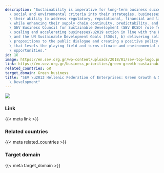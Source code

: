 ```yaml
---
description: "Sustainability is imperative for long-term business success. By incorporating\
  \ social and environmental criteria into their strategies, businesses can improve\
  \ their ability to address regulatory, reputational, financial and liability risks,\
  \ while enhancing their supply chain continuity, predictability, and resilience.\
  \ SEV Business Council for Sustainable Development (SEV BCSD) role focuses on: a)\
  \ scaling and accelerating businesses\u2019 action in line with the EU Green Deal\
  \ and the UN Sustainable Development Goals (SDGs), b) delivering solid business\
  \ propositions to the public dialogue and creating a positive policy feedback loop\
  \ that levels the playing field and turns climate and environmental challenges into\
  \ opportunities."
id: 18
image: https://en.sev.org.gr/wp-content/uploads/2018/01/sev-top-logo.png
link: https://en.sev.org.gr/business_priorities/green-growth-sustainability/
related_countries: GR
target_domain: Green business
title: "SEV \u2013 Hellenic Federation of Enterprises: Green Growth & Sustainable\
  \ Development"
---
```


![]({{< meta image >}})

### Link

{{< meta link >}}

### Related countries

{{< meta related_countries >}}

### Target domain

{{< meta target_domain >}}

